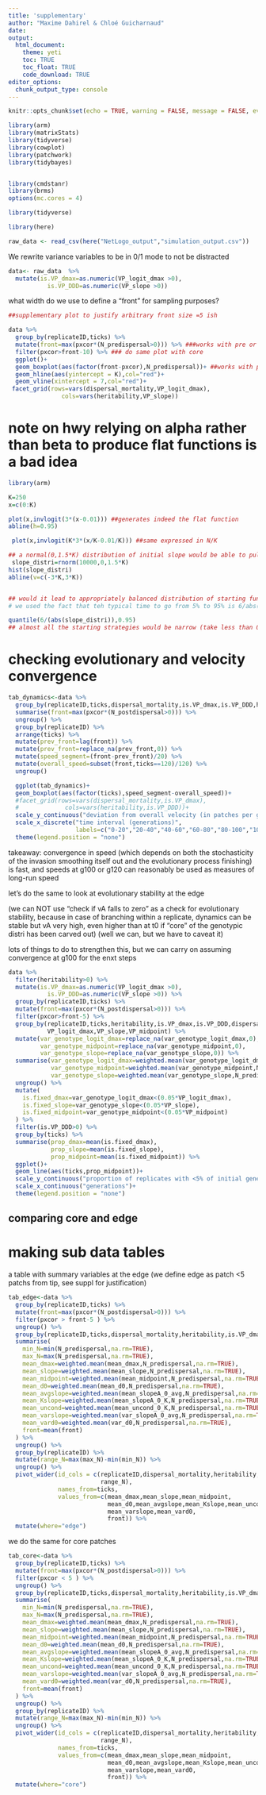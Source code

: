 ```yaml
---
title: 'supplementary'
author: "Maxime Dahirel & Chloé Guicharnaud"
date:
output:
  html_document:
    theme: yeti
    toc: TRUE
    toc_float: TRUE
    code_download: TRUE
editor_options:
  chunk_output_type: console
---
```


```r
knitr::opts_chunk$set(echo = TRUE, warning = FALSE, message = FALSE, eval = FALSE)
```

```r
library(arm)
library(matrixStats)
library(tidyverse)
library(cowplot)
library(patchwork)
library(tidybayes)


library(cmdstanr)
library(brms)
options(mc.cores = 4)

library(tidyverse)

library(here)
```



```r
raw_data <- read_csv(here("NetLogo_output","simulation_output.csv"))
```

We rewrite variance variables to be in 0/1 mode to not be distracted

```r
data<- raw_data  %>% 
  mutate(is.VP_dmax=as.numeric(VP_logit_dmax >0),
           is.VP_DDD=as.numeric(VP_slope >0))
```

what width do we use to define a "front" for sampling purposes?


```r
##supplementary plot to justify arbitrary front size =5 ish

data %>% 
  group_by(replicateID,ticks) %>% 
  mutate(front=max(pxcor*(N_predispersal>0))) %>% ###works with pre or post
  filter(pxcor>front-10) %>% ### do same plot with core
  ggplot()+
  geom_boxplot(aes(factor(front-pxcor),N_predispersal))+ ##works with pre or post
  geom_hline(aes(yintercept = K),col="red")+
  geom_vline(xintercept = 7,col="red")+
 facet_grid(rows=vars(dispersal_mortality,VP_logit_dmax),
               cols=vars(heritability,VP_slope))
```



# note on hwy relying on alpha rather than beta to produce flat functions is a bad idea

```r
library(arm)

K=250
x=c(0:K)

plot(x,invlogit(3*(x-0.01))) ##generates indeed the flat function
abline(h=0.95)

 plot(x,invlogit(K*3*(x/K-0.01/K))) ##same expressed in N/K

## a normal(0,1.5*K) distribution of initial slope would be able to pull those not too frequently but enough to be selected
 slope_distri=rnorm(10000,0,1.5*K)
hist(slope_distri)
abline(v=c(-3*K,3*K))


## would it lead to appropriately balanced distribution of starting function shapes?
# we used the fact that teh typical time to go from 5% to 95% is 6/abs(alpha)

quantile(6/(abs(slope_distri)),0.95)
## almost all the starting strategies would be narrow (take less than 0.25K to)
```




# checking evolutionary and velocity convergence


```r
tab_dynamics<-data %>% 
  group_by(replicateID,ticks,dispersal_mortality,is.VP_dmax,is.VP_DDD,heritability) %>% 
  summarise(front=max(pxcor*(N_postdispersal>0))) %>% 
  ungroup() %>% 
  group_by(replicateID) %>% 
  arrange(ticks) %>% 
  mutate(prev_front=lag(front)) %>% 
  mutate(prev_front=replace_na(prev_front,0)) %>% 
  mutate(speed_segment=(front-prev_front)/20) %>% 
  mutate(overall_speed=subset(front,ticks==120)/120) %>% 
  ungroup()

  ggplot(tab_dynamics)+
  geom_boxplot(aes(factor(ticks),speed_segment-overall_speed))+
  #facet_grid(rows=vars(dispersal_mortality,is.VP_dmax),
  #             cols=vars(heritability,is.VP_DDD))+
  scale_y_continuous("deviation from overall velocity (in patches per generation)")+
  scale_x_discrete("time interval (generations)",
                   labels=c("0-20","20-40","40-60","60-80","80-100","100-120"))+
  theme(legend.position = "none")

```




takeaway: convergence in speed (which depends on both the stochasticity of the invasion smoothing itself out and the evolutionary process finishing) is fast, and speeds at g100 or g120 can reasonably be used as measures of long-run speed

let's do the same to look at evolutionary stability at the edge


(we can NOT use "check if vA falls to zero" as a check for evolutionary stability, because in case of branching within a replicate, dynamics can be stable but vA very high, even higher than at t0 if "core" of the genotypic distri has been carved out)
(well we can, but we have to caveat it)

lots of things to do to strengthen this, but we can carry on assuming convergence at g100 for the enxt steps

```r
data %>% 
  filter(heritability>0) %>% 
  mutate(is.VP_dmax=as.numeric(VP_logit_dmax >0),
           is.VP_DDD=as.numeric(VP_slope >0)) %>% 
  group_by(replicateID,ticks) %>% 
  mutate(front=max(pxcor*(N_postdispersal>0))) %>% 
  filter(pxcor>front-5) %>%  
  group_by(replicateID,ticks,heritability,is.VP_dmax,is.VP_DDD,dispersal_mortality,
           VP_logit_dmax,VP_slope,VP_midpoint) %>%
  mutate(var_genotype_logit_dmax=replace_na(var_genotype_logit_dmax,0),
         var_genotype_midpoint=replace_na(var_genotype_midpoint,0),
         var_genotype_slope=replace_na(var_genotype_slope,0)) %>% 
  summarise(var_genotype_logit_dmax=weighted.mean(var_genotype_logit_dmax,N_predispersal,na.rm=TRUE),
            var_genotype_midpoint=weighted.mean(var_genotype_midpoint,N_predispersal,na.rm=TRUE),
            var_genotype_slope=weighted.mean(var_genotype_slope,N_predispersal,na.rm=TRUE)) %>% 
  ungroup() %>% 
  mutate(
    is.fixed_dmax=var_genotype_logit_dmax<(0.05*VP_logit_dmax),
    is.fixed_slope=var_genotype_slope<(0.05*VP_slope),
    is.fixed_midpoint=var_genotype_midpoint<(0.05*VP_midpoint)
  ) %>% 
  filter(is.VP_DDD>0) %>% 
  group_by(ticks) %>% 
  summarise(prop_dmax=mean(is.fixed_dmax),
            prop_slope=mean(is.fixed_slope),
            prop_midpoint=mean(is.fixed_midpoint)) %>% 
  ggplot()+
  geom_line(aes(ticks,prop_midpoint))+
  scale_y_continuous("proportion of replicates with <5% of initial genetic variation remaining at the edge")+
  scale_x_continuous("generations")+
  theme(legend.position = "none")
```


## comparing core and edge

# making sub data tables

a table with summary variables at the edge (we define edge as patch <5 patchs from tip, see suppl for justification)
```r
tab_edge<-data %>% 
  group_by(replicateID,ticks) %>% 
  mutate(front=max(pxcor*(N_postdispersal>0))) %>% 
  filter(pxcor > front-5 ) %>%
  ungroup() %>% 
  group_by(replicateID,ticks,dispersal_mortality,heritability,is.VP_dmax,is.VP_DDD) %>% 
  summarise(
    min_N=min(N_predispersal,na.rm=TRUE),
    max_N=max(N_predispersal,na.rm=TRUE),
    mean_dmax=weighted.mean(mean_dmax,N_predispersal,na.rm=TRUE),
    mean_slope=weighted.mean(mean_slope,N_predispersal,na.rm=TRUE),
    mean_midpoint=weighted.mean(mean_midpoint,N_predispersal,na.rm=TRUE),
    mean_d0=weighted.mean(mean_d0,N_predispersal,na.rm=TRUE),
    mean_avgslope=weighted.mean(mean_slopeA_0_avg,N_predispersal,na.rm=TRUE),
    mean_Kslope=weighted.mean(mean_slopeA_0_K,N_predispersal,na.rm=TRUE),
    mean_uncond=weighted.mean(mean_uncond_0_K,N_predispersal,na.rm=TRUE),
    mean_varslope=weighted.mean(var_slopeA_0_avg,N_predispersal,na.rm=TRUE),
    mean_vard0=weighted.mean(var_d0,N_predispersal,na.rm=TRUE),
    front=mean(front)
  ) %>% 
  ungroup() %>% 
  group_by(replicateID) %>% 
  mutate(range_N=max(max_N)-min(min_N)) %>% 
  ungroup() %>% 
  pivot_wider(id_cols = c(replicateID,dispersal_mortality,heritability,is.VP_dmax,is.VP_DDD,
                          range_N),
              names_from=ticks,
              values_from=c(mean_dmax,mean_slope,mean_midpoint,
                            mean_d0,mean_avgslope,mean_Kslope,mean_uncond,
                            mean_varslope,mean_vard0,
                            front)) %>% 
  mutate(where="edge")
```

we do the same for core patches

```r
tab_core<-data %>% 
  group_by(replicateID,ticks) %>% 
  mutate(front=max(pxcor*(N_postdispersal>0))) %>% 
  filter(pxcor < 5 ) %>%
  ungroup() %>% 
  group_by(replicateID,ticks,dispersal_mortality,heritability,is.VP_dmax,is.VP_DDD) %>% 
  summarise(
    min_N=min(N_predispersal,na.rm=TRUE),
    max_N=max(N_predispersal,na.rm=TRUE),
    mean_dmax=weighted.mean(mean_dmax,N_predispersal,na.rm=TRUE),
    mean_slope=weighted.mean(mean_slope,N_predispersal,na.rm=TRUE),
    mean_midpoint=weighted.mean(mean_midpoint,N_predispersal,na.rm=TRUE),
    mean_d0=weighted.mean(mean_d0,N_predispersal,na.rm=TRUE),
    mean_avgslope=weighted.mean(mean_slopeA_0_avg,N_predispersal,na.rm=TRUE),
    mean_Kslope=weighted.mean(mean_slopeA_0_K,N_predispersal,na.rm=TRUE),
    mean_uncond=weighted.mean(mean_uncond_0_K,N_predispersal,na.rm=TRUE),
    mean_varslope=weighted.mean(var_slopeA_0_avg,N_predispersal,na.rm=TRUE),
    mean_vard0=weighted.mean(var_d0,N_predispersal,na.rm=TRUE),
    front=mean(front)
  ) %>% 
  ungroup() %>% 
  group_by(replicateID) %>% 
  mutate(range_N=max(max_N)-min(min_N)) %>% 
  ungroup() %>% 
  pivot_wider(id_cols = c(replicateID,dispersal_mortality,heritability,is.VP_dmax,is.VP_DDD,
                          range_N),
              names_from=ticks,
              values_from=c(mean_dmax,mean_slope,mean_midpoint,
                            mean_d0,mean_avgslope,mean_Kslope,mean_uncond,
                            mean_varslope,mean_vard0,
                            front)) %>% 
  mutate(where="core")
```
